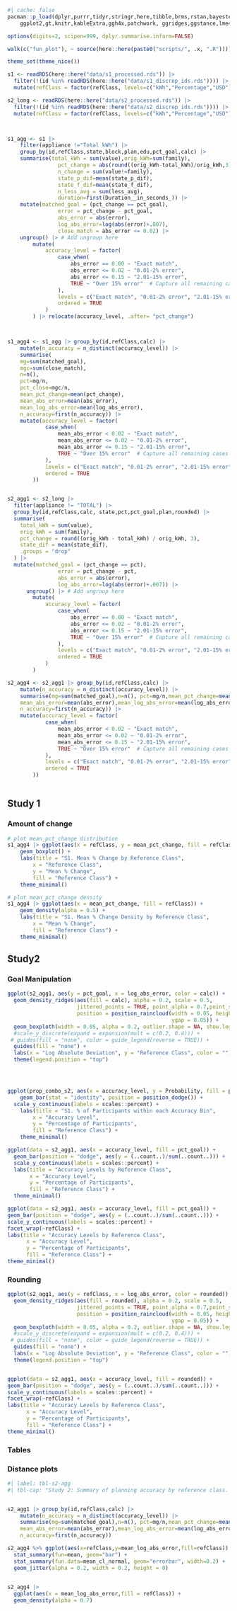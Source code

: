 


```r
#| cache: false
pacman::p_load(dplyr,purrr,tidyr,stringr,here,tibble,brms,rstan,bayestestR,emmeans,tidybayes,modelsummary,
    ggplot2,gt,knitr,kableExtra,ggh4x,patchwork, ggridges,ggstance,lme4,flextable,pander)

options(digits=2, scipen=999, dplyr.summarise.inform=FALSE)

walk(c("fun_plot"), ~ source(here::here(paste0("scripts/", .x, ".R"))))

theme_set(theme_nice())

s1 <- readRDS(here::here("data/s1_processed.rds")) |> 
  filter(!(id %in% readRDS(here::here("data/s1_discrep_ids.rds")))) |> 
  mutate(refClass = factor(refClass, levels=c("kWh","Percentage","USD")))

s2_long <- readRDS(here::here("data/s2_processed.rds")) |> 
  filter(!(id %in% readRDS(here::here("data/s2_discrep_ids.rds")))) |> 
  mutate(refClass = factor(refClass, levels=c("kWh","Percentage","USD")))



s1_agg <- s1 |> 
    filter(appliance !="Total kWh") |> 
    group_by(id,refClass,state,block,plan,edu,pct_goal,calc) |> 
    summarise(total_kWh = sum(value),orig_kWh=sum(family), 
                pct_change = abs(round((orig_kWh-total_kWh)/orig_kWh,3)), 
                n_change = sum(value!=family),
                state_p_dif=mean(state_p_dif),
                state_f_dif=mean(state_f_dif),
                n_less_avg = sum(less_avg),
                duration=first(Duration__in_seconds_)) |> 
    mutate(matched_goal = (pct_change == pct_goal), 
                error = pct_change - pct_goal,
                abs_error = abs(error),
                log_abs_error=log(abs(error)+.007), 
                close_match = abs_error <= 0.02) |>
    ungroup() |> # Add ungroup here
        mutate(
            accuracy_level = factor(
                case_when(
                    abs_error == 0.00 ~ "Exact match",
                    abs_error <= 0.02 ~ "0.01-2% error",
                    abs_error <= 0.15 ~ "2.01-15% error",
                    TRUE ~ "Over 15% error"  # Capture all remaining cases
                ), 
                levels = c("Exact match", "0.01-2% error", "2.01-15% error", "Over 15% error"),
                ordered = TRUE
            )
        ) |> relocate(accuracy_level, .after= "pct_change")



s1_agg4 <- s1_agg |> group_by(id,refClass,calc) |> 
    mutate(n_accuracy = n_distinct(accuracy_level)) |> 
    summarise(
    mg=sum(matched_goal),
    mgc=sum(close_match),
    n=n(), 
    pct=mg/n,
    pct_close=mgc/n,
    mean_pct_change=mean(pct_change),
    mean_abs_error=mean(abs_error),
    mean_log_abs_error=mean(log_abs_error),
    n_accuracy=first(n_accuracy)) |> 
    mutate(accuracy_level = factor(
            case_when(
                mean_abs_error < 0.02 ~ "Exact match",
                mean_abs_error <= 0.02 ~ "0.01-2% error",
                mean_abs_error <= 0.15 ~ "2.01-15% error",
                TRUE ~ "Over 15% error"  # Capture all remaining cases
            ), 
            levels = c("Exact match", "0.01-2% error", "2.01-15% error", "Over 15% error"),
            ordered = TRUE
        ))


s2_agg1 <- s2_long |> 
  filter(appliance != "TOTAL") |> 
  group_by(id,refClass,calc, state,pct,pct_goal,plan,rounded) |> 
  summarise(
    total_kWh = sum(value),
    orig_kWh = sum(family),
    pct_change = round((orig_kWh - total_kWh) / orig_kWh, 3),
    state_dif = mean(state_dif),
    .groups = "drop"
  ) |>
  mutate(matched_goal = (pct_change == pct),
                error = pct_change - pct,
                abs_error = abs(error),
                log_abs_error=log(abs(error)+.007)) |> 
      ungroup() |> # Add ungroup here
        mutate(
            accuracy_level = factor(
                case_when(
                    abs_error == 0.00 ~ "Exact match",
                    abs_error <= 0.02 ~ "0.01-2% error",
                    abs_error <= 0.15 ~ "2.01-15% error",
                    TRUE ~ "Over 15% error"  # Capture all remaining cases
                ), 
                levels = c("Exact match", "0.01-2% error", "2.01-15% error", "Over 15% error"),
                ordered = TRUE
            )
        )

s2_agg4 <- s2_agg1 |> group_by(id,refClass,calc) |> 
    mutate(n_accuracy = n_distinct(accuracy_level)) |> 
    summarise(mg=sum(matched_goal),n=n(), pct=mg/n,mean_pct_change=mean(pct_change),
    mean_abs_error=mean(abs_error),mean_log_abs_error=mean(log_abs_error),
    n_accuracy=first(n_accuracy)) |> 
    mutate(accuracy_level = factor(
            case_when(
                mean_abs_error < 0.02 ~ "Exact match",
                mean_abs_error <= 0.02 ~ "0.01-2% error",
                mean_abs_error <= 0.15 ~ "2.01-15% error",
                TRUE ~ "Over 15% error"  # Capture all remaining cases
            ), 
            levels = c("Exact match", "0.01-2% error", "2.01-15% error", "Over 15% error"),
            ordered = TRUE
        ))
  

```



## Study 1



### Amount of change


```r

# plot mean_pct_change distribution
s1_agg4 |> ggplot(aes(x = refClass, y = mean_pct_change, fill = refClass)) +
    geom_boxplot() +
    labs(title = "S1. Mean % Change by Reference Class",
        x = "Reference Class",
        y = "Mean % Change",
        fill = "Reference Class") +
    theme_minimal()

# plot mean_pct_change density
s1_agg4 |> ggplot(aes(x = mean_pct_change, fill = refClass)) +
    geom_density(alpha = 0.5) +
    labs(title = "S1. Mean % Change Density by Reference Class",
        x = "Mean % Change",
        fill = "Reference Class") +
    theme_minimal()

```




## Study2



### Goal Manipulation



```r




ggplot(s2_agg1, aes(y = pct_goal, x = log_abs_error, color = calc)) +
  geom_density_ridges(aes(fill = calc), alpha = 0.2, scale = 0.5,
                      jittered_points = TRUE, point_alpha = 0.7,point_size=.4,
                      position = position_raincloud(width = 0.05, height = 0.1,
                                                    ygap = 0.05)) +
  geom_boxploth(width = 0.05, alpha = 0.2, outlier.shape = NA, show.legend = FALSE) +
  #scale_y_discrete(expand = expansion(mult = c(0.2, 0.4))) +
 # guides(fill = "none", color = guide_legend(reverse = TRUE)) +
  guides(fill = "none") +
  labs(x = "Log Absolute Deviation", y = "Reference Class", color = "") +
  theme(legend.position = "top")




ggplot(prop_combo_s2, aes(x = accuracy_level, y = Probability, fill = pct_goal)) +
    geom_bar(stat = "identity", position = position_dodge()) +
  scale_y_continuous(labels = scales::percent) +
    labs(title = "S1. % of Participants within each Accuracy Bin",
        x = "Accuracy Level",
        y = "Percentage of Participants",
        fill = "Reference Class") +
    theme_minimal() 

ggplot(data = s2_agg1, aes(x = accuracy_level, fill = pct_goal)) +
  geom_bar(position = "dodge", aes(y = (..count..)/sum(..count..))) +
  scale_y_continuous(labels = scales::percent) +
  labs(title = "Accuracy Levels by Reference Class",
       x = "Accuracy Level",
       y = "Percentage of Participants",
       fill = "Reference Class") +
  theme_minimal()

ggplot(data = s2_agg1, aes(x = accuracy_level, fill = pct_goal)) +
geom_bar(position = "dodge", aes(y = (..count..)/sum(..count..))) +
scale_y_continuous(labels = scales::percent) +
facet_wrap(~refClass) +
labs(title = "Accuracy Levels by Reference Class",
      x = "Accuracy Level",
      y = "Percentage of Participants",
      fill = "Reference Class") +
theme_minimal()


```


### Rounding



```r

ggplot(s2_agg1, aes(y = refClass, x = log_abs_error, color = rounded)) +
  geom_density_ridges(aes(fill = rounded), alpha = 0.2, scale = 0.5,
                      jittered_points = TRUE, point_alpha = 0.7,point_size=.4,
                      position = position_raincloud(width = 0.05, height = 0.1,
                                                    ygap = 0.05)) +
  geom_boxploth(width = 0.05, alpha = 0.2, outlier.shape = NA, show.legend = FALSE) +
  #scale_y_discrete(expand = expansion(mult = c(0.2, 0.4))) +
 # guides(fill = "none", color = guide_legend(reverse = TRUE)) +
  guides(fill = "none") +
  labs(x = "Log Absolute Deviation", y = "Reference Class", color = "") +
  theme(legend.position = "top")


ggplot(data = s2_agg1, aes(x = accuracy_level, fill = rounded)) +
geom_bar(position = "dodge", aes(y = (..count..)/sum(..count..))) +
scale_y_continuous(labels = scales::percent) +
facet_wrap(~refClass) +
labs(title = "Accuracy Levels by Reference Class",
      x = "Accuracy Level",
      y = "Percentage of Participants",
      fill = "Reference Class") +
theme_minimal()

```





### Tables




### Distance plots
```r
#| label: tbl-s2-agg
#| tbl-cap: "Study 2: Summary of planning accuracy by reference class. The table shows performance as both the % of trials where participants matched the goal, and the mean absolute error from the target reduction goal."


s2_agg1 |> group_by(id,refClass,calc) |> 
    mutate(n_accuracy = n_distinct(accuracy_level)) |> 
    summarise(mg=sum(matched_goal),n=n(), pct=mg/n,mean_pct_change=mean(pct_change),
    mean_abs_error=mean(abs_error),mean_log_abs_error=mean(log_abs_error),
    n_accuracy=first(n_accuracy)) 

s2_agg4 %>% ggplot(aes(x=refClass,y=mean_log_abs_error,fill=refClass)) + 
  stat_summary(fun=mean, geom="bar") +
  stat_summary(fun.data=mean_cl_normal, geom="errorbar", width=0.2) +
  geom_jitter(alpha = 0.2, width = 0.2, height = 0) 
            

s2_agg4 |> 
  ggplot(aes(x = mean_log_abs_error,fill = refClass)) +
  geom_density(alpha = 0.7) 



```